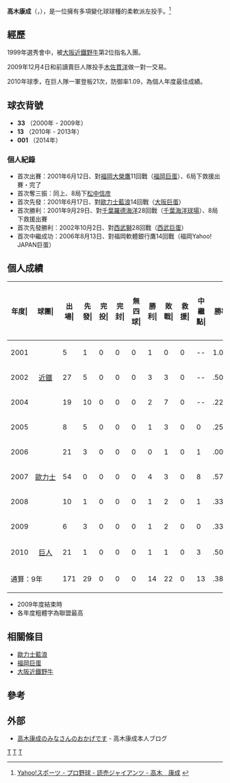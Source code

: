 {{Infobox NPB player|
bgcolor1=#f60|
bgcolor2=#000|
textcolor1=#000|
textcolor2=#f93|
name=高木康成|
image=OB-Yasunari-Takagi.jpg|
width=300|
birthdate= {{birth date and age|1982|3|30}}|
position=投手|
team=|
number= |
bats=左|
throws=左|
debutyear=2001年6月12日|
debutteam=[[福岡巨蛋|福岡巨蛋]]|
statyear= 2014年球季|
stat1label=勝—敗—救援|
stat1value=18—26—0|
stat3label=[[防禦率|防禦率]]|
stat3value=3.64|
stat4label=[[三振|奪三振]]|
stat4value=267|
teams=<nowiki></nowiki>
* [[靜岡縣立靜岡高等學校|靜岡縣立靜岡高等學校]]
* [[大阪近鐵猛牛|大阪近鐵猛牛]] (2000 - 2004)
* [[歐力士野牛|歐力士野牛]] (2005 - 2009)
* [[讀賣巨人|讀賣巨人]] (2010 - 2014 )
}}
'''高木康成'''（{{lang-ja|たかぎ やすなり}}，{{bd|1982年|3月30日|||G髙木}}），是一位擁有多項變化球球種的柔軟派左投手。<ref>[http://baseball.yahoo.co.jp/npb/player?id=11886 Yahoo!スポーツ - プロ野球 - 読売ジャイアンツ - 高木　康成] {{webarchive|url=https://web.archive.org/web/20100822060539/http://baseball.yahoo.co.jp/npb/player?id=11886 |date=2010-08-22 }}</ref>

==經歷==
1999年選秀會中，被[[大阪近鐵野牛|大阪近鐵野牛]]第2位指名入團。

2009年12月4日和前讀賣巨人隊投手[[木佐貫洋|木佐貫洋]]做一對一交易。

2010年球季，在巨人隊一軍登板21次，防御率1.09，為個人年度最佳成績。

==球衣背號==
* '''33''' （2000年 - 2009年）
* '''13''' （2010年 - 2013年）
* '''001''' （2014年）

=== 個人紀錄 ===
* 首次出賽：2001年6月12日、對[[福岡軟體銀行鷹|福岡大榮鷹]]11回戰（[[福岡巨蛋|福岡巨蛋]]）、6局下救援出賽・完了
* 首次奪三振：同上、8局下[[松中信彦|松中信彦]]
* 首次先發：2001年6月17日、對[[歐力士野牛|歐力士藍浪]]14回戰（[[大阪巨蛋|大阪巨蛋]]）
* 首次勝利：2001年9月29日、對[[千葉羅德海洋|千葉羅德海洋]]28回戰（[[千葉海洋球場|千葉海洋球場]]）、8局下救援出賽
* 首次先發勝利：2002年10月2日、對[[埼玉西武獅|西武獅]]28回戰（[[西武巨蛋|西武巨蛋]]）
* 首次中繼成功：2006年8月13日、對福岡軟體銀行鷹14回戰（福岡Yahoo! JAPAN巨蛋）

==個人成績==
{| class="wikitable" style="text-align:right; font-size:small"
|-bgcolor="#efefef"
!年度|!!球團|!!出場|!!先發|!!完投|!!完封|!!無四球|!!勝利|!!敗戰|!!救援|!!中繼點|!!勝率|!!打者|!!投球<br>局數|!!被<br>安<br>打|!!被全壘打|!!保送|!!敬遠|!!觸身球|!!三<br>振<br>數|!!暴投|!!犯規|!!失分|!!自<br>責<br>分|!!防<br>禦<br>率|!!WHIP
|-
|style="text-align:center"|2001
|rowspan="3" style="text-align:center"|[[大阪近鐵野牛|近鐵]]
|5||1||0||0||0||1||0||0||--||1.000||35||6.1||12||1||4||0||0||6||1||0||10||10||14.21||2.53
|-
|style="text-align:center"|2002
|27||5||0||0||0||3||3||0||--||.500||257||63.1||49||3||17||2||4||61||4||0||19||18||2.56||1.04
|-
|style="text-align:center"|2004
|19||10||0||0||0||2||7||0||--||.222||283||64.2||54||7||38||1||3||42||2||0||35||35||4.87||1.42
|-
|style="text-align:center"|2005
|rowspan="5" style="text-align:center;white-space:nowrap;"|[[歐力士野牛|歐力士]]
|8||5||0||0||0||1||3||0||0||.250||80||17.1||20||5||11||0||1||11||2||0||12||12||6.23||1.79
|-
|style="text-align:center"|2006
|21||3||0||0||0||0||1||0||1||.000||88||19.2||23||2||8||0||0||19||0||0||7||7||3.20||1.58
|-
|style="text-align:center"|2007
|54||0||0||0||0||4||3||0||8||.571||226||55.0||48||3||18||2||1||47||2||0||18||16||2.62||1.20
|-
|style="text-align:center"|2008
|10||1||0||0||0||1||2||0||1||.333||70||15.1||21||3||3||0||1||8||0||0||16||15||8.80||1.57
|-
|style="text-align:center"|2009
|6||3||0||0||0||1||2||0||0||.333||89||20.0||18||1||14||0||0||4||0||0||12||11||4.95||1.60
|-
|style="text-align:center"|2010
|rowspan="1" style="text-align:center;white-space:nowrap;"|[[讀賣巨人|巨人]]

|21||1||0||0||0||1||1||0||3||.500||100||24.2||15||1||11||1||2||19||3||0||3||3||1.09||1.05
|-
!colspan="2"|通算：9年
|171||29||0||0||0||14||22||0||13||.389||1228||286.1||260||26||124||6||12||217||14||0||132||127||3.99||1.34
|}

* 2009年度結束時
* 各年度粗體字為聯盟最高

==相關條目==
*[[歐力士野牛|歐力士藍浪]]
*[[福岡巨蛋|福岡巨蛋]]
*[[大阪近鐵野牛|大阪近鐵野牛]] 
==參考==
<div class="references-small">
<references />
</div>


==外部==
* [https://web.archive.org/web/20100418152710/http://www.jbaseball.com/blog/yasunari-takagi/index.php 高木康成のみなさんのおかげです] - 高木康成本人ブログ
{{台灣棒球維基館}}
{{讀賣巨人球團球員名單}}
{{讀賣巨人球團2011球員名單}}

[[Category:日本棒球選手|T]]
[[Category:讀賣巨人隊球員|T]]
[[Category:歐力士野牛隊球員|T]]